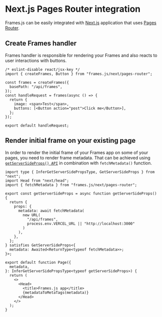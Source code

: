 # Next.js Pages Router integration

Frames.js can be easily integrated with [Next.js](https://nextjs.org) application that uses [Pages Router](https://nextjs.org/docs/pages).

## Create Frames handler

Frames handler is responsible for rendering your Frames and also reacts to user interactions with buttons.

```tsx [./pages/api/frames/index.tsx]
/* eslint-disable react/jsx-key */
import { createFrames, Button } from "frames.js/next/pages-router";

const frames = createFrames({
  basePath: "/api/frames",
});
const handleRequest = frames(async () => {
  return {
    image: <span>Test</span>,
    buttons: [<Button action="post">Click me</Button>],
  };
});

export default handleRequest;
```

## Render initial frame on your existing page

In order to render the initial frame of your Frames app on some of your pages, you need to render frame metadata. That can be achieved using [`getServerSideProps() API`](https://nextjs.org/docs/pages/building-your-application/data-fetching/get-server-side-props) in combination with `fetchMetadata()` function.

```tsx [./pages/index.tsx]
import type { InferGetServerSidePropsType, GetServerSideProps } from "next";
import Head from "next/head";
import { fetchMetadata } from "frames.js/next/pages-router";

export const getServerSideProps = async function getServerSideProps() {
  return {
    props: {
      metadata: await fetchMetadata(
        new URL(
          "/api/frames",
          process.env.VERCEL_URL || "http://localhost:3000"
        )
      ),
    },
  };
} satisfies GetServerSideProps<{
  metadata: Awaited<ReturnType<typeof fetchMetadata>>;
}>;

export default function Page({
  metadata,
}: InferGetServerSidePropsType<typeof getServerSideProps>) {
  return (
    <>
      <Head>
        <title>Frames.js app</title>
        {metadataToMetaTags(metadata)}
      </Head>
    </>
  );
}
```
